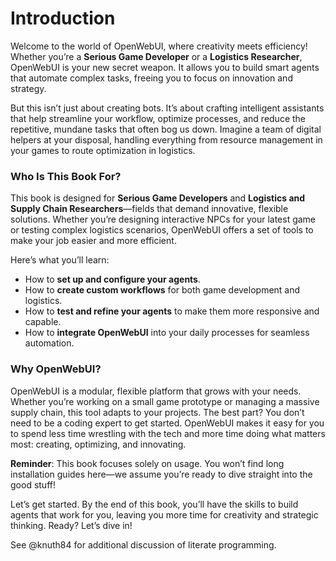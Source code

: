 # Introduction

Welcome to the world of OpenWebUI, where creativity meets efficiency! Whether you're a **Serious Game Developer** or a **Logistics Researcher**, OpenWebUI is your new secret weapon. It allows you to build smart agents that automate complex tasks, freeing you to focus on innovation and strategy.

But this isn’t just about creating bots. It’s about crafting intelligent assistants that help streamline your workflow, optimize processes, and reduce the repetitive, mundane tasks that often bog us down. Imagine a team of digital helpers at your disposal, handling everything from resource management in your games to route optimization in logistics.

### Who Is This Book For?

This book is designed for **Serious Game Developers** and **Logistics and Supply Chain Researchers**—fields that demand innovative, flexible solutions. Whether you're designing interactive NPCs for your latest game or testing complex logistics scenarios, OpenWebUI offers a set of tools to make your job easier and more efficient.

Here’s what you’ll learn:

- How to **set up and configure your agents**.
- How to **create custom workflows** for both game development and logistics.
- How to **test and refine your agents** to make them more responsive and capable.
- How to **integrate OpenWebUI** into your daily processes for seamless automation.

### Why OpenWebUI?

OpenWebUI is a modular, flexible platform that grows with your needs. Whether you’re working on a small game prototype or managing a massive supply chain, this tool adapts to your projects. The best part? You don’t need to be a coding expert to get started. OpenWebUI makes it easy for you to spend less time wrestling with the tech and more time doing what matters most: creating, optimizing, and innovating.

**Reminder**: This book focuses solely on usage. You won’t find long installation guides here—we assume you’re ready to dive straight into the good stuff!

Let’s get started. By the end of this book, you’ll have the skills to build agents that work for you, leaving you more time for creativity and strategic thinking. Ready? Let’s dive in!



See @knuth84 for additional discussion of literate programming.
